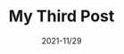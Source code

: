 ---
title: My Third Post
slug: my-third-post
date: 2021-11/29
image: forest.jpg
exceprt: Lorem ipsum dolor sit amet, consectetur adipiscing elit. Praesent sed magna orci. Vestibulum sodales mollis nulla quis ullamcorper. Nullam ipsum eros, pharetra id pharetra ut, vehicula ut dui. Donec vel est orci.
---